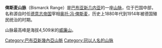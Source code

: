 {{Geobox| Range
| name=俾斯麦山脉
| map=
| image=Mount Wilhelm.jpg
| image_caption=俾斯麦山脉最高峰
| country=巴布亚新几内亚
| region_type = 省
| region=[[钦布省|钦布省]]
| region1=
| region2=
| highest=威廉山
| highest_elevation=4509
| highest_lat_d=5   | highest_lat_m=48 | highest_lat_s= | highest_lat_NS=S
| highest_long_d=145| highest_long_m=02| highest_long_s=| highest_long_EW=E
}}
'''俾斯麦山脉'''（Bismarck Range）是[[巴布亚新几内亚|巴布亚新几内亚]]的一座[[山脉|山脉]]，位于巴国中部，名称源自时任[[德意志帝国|德意志帝国]]宰相[[奥托·冯·俾斯麦|奥托·冯·俾斯麦]]，历史上1880年代到1914年被德国殖民统治的时期。 

山脉最高峰是海拔4,509米的[[威廉山|威廉山]]。

{{Coord|5|30|S|144|45|E|region:PG_type:mountain|display=title}}
[[Category:巴布亞新幾內亞山脈|Category:巴布亞新幾內亞山脈]]
[[Category:冠以人名的山脉|Category:冠以人名的山脉]]

{{geo-stub}}
